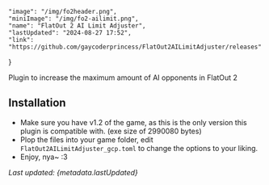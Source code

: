     "image": "/img/fo2header.png",
    "miniImage": "/img/fo2-ailimit.png",
    "name": "FlatOut 2 AI Limit Adjuster",
    "lastUpdated": "2024-08-27 17:52",
    "link": "https://github.com/gaycoderprincess/FlatOut2AILimitAdjuster/releases"
}

Plugin to increase the maximum amount of AI opponents in FlatOut 2

## Installation

- Make sure you have v1.2 of the game, as this is the only version this plugin is compatible with. (exe size of 2990080 bytes)
- Plop the files into your game folder, edit `FlatOut2AILimitAdjuster_gcp.toml` to change the options to your liking.
- Enjoy, nya~ :3

_Last updated: {metadata.lastUpdated}_